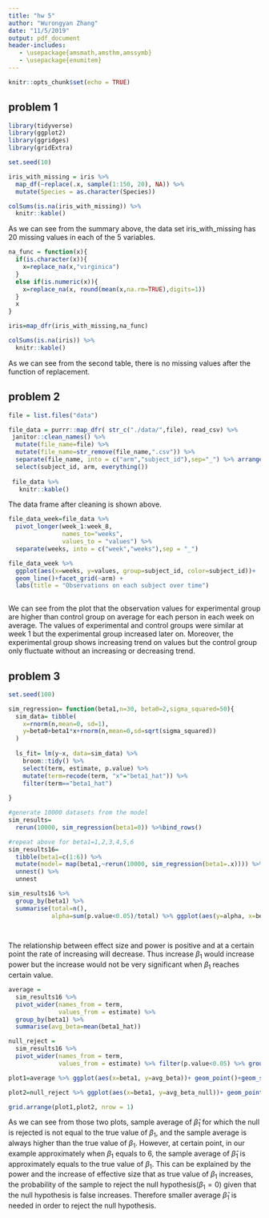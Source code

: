 ```yaml
---
title: "hw 5"
author: "Wurongyan Zhang"
date: "11/5/2019"
output: pdf_document
header-includes:
   - \usepackage{amsmath,amsthm,amssymb}
   - \usepackage{enumitem}
---
```


```r
knitr::opts_chunk$set(echo = TRUE)
```

## problem 1

```r
library(tidyverse)
library(ggplot2)
library(ggridges)
library(gridExtra)

set.seed(10)

iris_with_missing = iris %>% 
  map_df(~replace(.x, sample(1:150, 20), NA)) %>%
  mutate(Species = as.character(Species))
```

```r
colSums(is.na(iris_with_missing)) %>% 
  knitr::kable()
```


As we can see from the summary above, the data set iris_with_missing has 20 missing values in each of the 5 variables.

```r
na_func = function(x){
  if(is.character(x)){
    x=replace_na(x,"virginica")
  }
  else if(is.numeric(x)){
    x=replace_na(x, round(mean(x,na.rm=TRUE),digits=1))
  }
  x
}

iris=map_dfr(iris_with_missing,na_func)

```

```r
colSums(is.na(iris)) %>% 
  knitr::kable()
```

As we can see from the second table, there is no missing values after the function of replacement.

## problem 2

```r
file = list.files("data")

file_data = purrr::map_dfr( str_c("./data/",file), read_csv) %>% 
 janitor::clean_names() %>% 
  mutate(file_name=file) %>% 
  mutate(file_name=str_remove(file_name,".csv")) %>% 
  separate(file_name, into = c("arm","subject_id"),sep="_") %>% arrange(arm,subject_id) %>% 
  select(subject_id, arm, everything())
  
 file_data %>% 
   knitr::kable()
```

The data frame after cleaning is shown above. 

```r
file_data_week=file_data %>% 
  pivot_longer(week_1:week_8,
               names_to="weeks",
               values_to = "values") %>% 
  separate(weeks, into = c("week","weeks"),sep = "_")

file_data_week %>% 
  ggplot(aes(x=weeks, y=values, group=subject_id, color=subject_id))+
  geom_line()+facet_grid(~arm) +
  labs(title = "Observations on each subject over time")
  
```

We can see from the plot that the observation values for experimental group are higher than control group on average for each person in each week on average. The values of experimental and control groups were similar at week 1 but the experimental group increased later on. Moreover, the experimental group shows increasing trend on values but the control group only fluctuate without an increasing or decreasing trend. 

## problem 3

```r
set.seed(100)

sim_regression= function(beta1,n=30, beta0=2,sigma_squared=50){
  sim_data= tibble(
    x=rnorm(n,mean=0, sd=1),
    y=beta0+beta1*x+rnorm(n,mean=0,sd=sqrt(sigma_squared))
  )
  
  ls_fit= lm(y~x, data=sim_data) %>% 
    broom::tidy() %>% 
    select(term, estimate, p.value) %>% 
    mutate(term=recode(term, "x"="beta1_hat")) %>% 
    filter(term=="beta1_hat") 
  
}
```

```r
#generate 10000 datasets from the model
sim_results=
  rerun(10000, sim_regression(beta1=0)) %>%bind_rows()
```

```r
#repeat above for beta1=1,2,3,4,5,6
sim_results16= 
  tibble(beta1=c(1:6)) %>% 
  mutate(model= map(beta1,~rerun(10000, sim_regression(beta1=.x)))) %>% 
  unnest() %>% 
  unnest
```

```r
sim_results16 %>% 
  group_by(beta1) %>% 
  summarise(total=n(),
            alpha=sum(p.value<0.05)/total) %>% ggplot(aes(y=alpha, x=beta1)) +geom_point()+geom_smooth(color="red")+labs(title = "Association between effect size and power", x= "effect size(beta 1)", y= "power")

  
```

The relationship between effect size and power is positive and at a certain point the rate of increasing will decrease. Thus increase $\beta_1$ would increase power but the increase would not be very significant when $\beta_1$ reaches certain value.

```r
average = 
  sim_results16 %>% 
  pivot_wider(names_from = term,
              values_from = estimate) %>% 
  group_by(beta1) %>% 
  summarise(avg_beta=mean(beta1_hat))
```

```r
null_reject =
  sim_results16 %>% 
  pivot_wider(names_from = term,
              values_from = estimate) %>% filter(p.value<0.05) %>% group_by(beta1) %>% summarise(avg_beta_null=mean(beta1_hat))
```

```r
plot1=average %>% ggplot(aes(x=beta1, y=avg_beta))+ geom_point()+geom_smooth()+labs(title="Relationship between estimation and true beta", x="beta 1", y="average of beta 1 hat")

plot2=null_reject %>% ggplot(aes(x=beta1, y=avg_beta_null))+ geom_point()+geom_smooth()+labs(title="Relationship between estimation and true beta on rejected data", x="beta 1", y="average of beta 1 hat")

grid.arrange(plot1,plot2, nrow = 1)

```


As we can see from those two plots, sample average of $\hat\beta_1$ for which the null is rejected is not equal to the true value of $\beta_1$, and the sample average is always higher than the true value of $\beta_1$. However, at certain point, in our example approximately when $\beta_1$ equals to 6, the sample average of $\hat\beta_1$ is approximately equals to the true value of $\beta_1$. This can be explained by the power and the increase of effective size that as true value of $\beta_1$ increases, the probability of the sample to reject the null hypothesis($\beta_1=0$) given that the null hypothesis is false increases. Therefore smaller average $\hat\beta_1$ is needed in order to reject the null hypothesis.


















